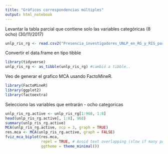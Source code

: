```yaml
---
title: "Gráficos correspondencias múltiples"
output: html_notebook
---
```


Levantar la tabla parcial que contiene solo las variables categóricas (8 ocho) (30/11/2017)
```r
unlp_ris_rg <- read.csv2("Presencia_investigadores_UNLP_en_RG_y_RIS_parcial.csv", header = TRUE, na.strings = "NA")
```

Convertir el data.frame en tipo tibble
```r
library(tidyverse)
unlp_ris_rg <- as_tibble(unlp_ris_rg) #cambió a tibble..
```

Veo de generar el grafico MCA usando FactoMineR. 
```r
library(FactoMineR)
library(ggplot2)
library(factoextra)
```

Selecciono las variables que entrarán - ocho categoricas
```r
unlp_ris_rg.active <- unlp_ris_rg[1:968, 1:8]
head(unlp_ris_rg.active[, 1:8], 968)
summary(unlp_ris_rg.active)
MCA(unlp_ris_rg.active, ncp = 3, graph = TRUE)
res.mca <- MCA(unlp_ris_rg.active, graph = FALSE)
fviz_mca_biplot(res.mca, 
                repel = TRUE, # Avoid text overlapping (slow if many point)
                ggtheme = theme_minimal())


```

